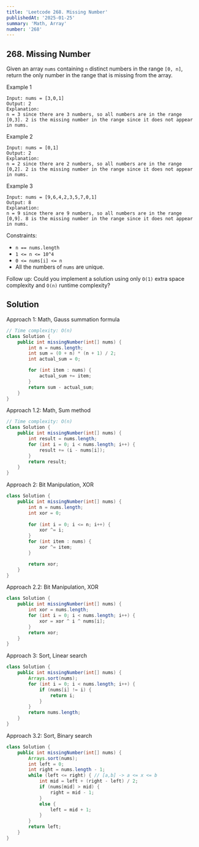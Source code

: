 ```yaml
---
title: 'Leetcode 268. Missing Number'
publishedAt: '2025-01-25'
summary: 'Math, Array'
number: '268'
---
```


## 268. Missing Number

Given an array `nums` containing `n` distinct numbers in the range `[0, n]`, return the only number in the range that is missing from the array.


Example 1
`````
Input: nums = [3,0,1]
Output: 2
Explanation:
n = 3 since there are 3 numbers, so all numbers are in the range [0,3]. 2 is the missing number in the range since it does not appear in nums.
`````

Example 2
`````
Input: nums = [0,1]
Output: 2
Explanation:
n = 2 since there are 2 numbers, so all numbers are in the range [0,2]. 2 is the missing number in the range since it does not appear in nums.
`````

Example 3
`````
Input: nums = [9,6,4,2,3,5,7,0,1]
Output: 8
Explanation:
n = 9 since there are 9 numbers, so all numbers are in the range [0,9]. 8 is the missing number in the range since it does not appear in nums.
`````


Constraints:

- `n == nums.length`
- `1 <= n <= 10^4`
- `0 <= nums[i] <= n`
- All the numbers of `nums` are unique.


Follow up: Could you implement a solution using only `O(1)` extra space complexity and `O(n)` runtime complexity?


## Solution
Approach 1: Math, Gauss summation formula
````JAVA
// Time complexity: O(n)
class Solution {
    public int missingNumber(int[] nums) {
        int n = nums.length;
        int sum = (0 + n) * (n + 1) / 2;
        int actual_sum = 0;

        for (int item : nums) {
            actual_sum += item;
        }
        return sum - actual_sum;
    }
}
````

Approach 1.2: Math, Sum method
````JAVA
// Time complexity: O(n)
class Solution {
    public int missingNumber(int[] nums) {
        int result = nums.length;
        for (int i = 0; i < nums.length; i++) {
            result += (i - nums[i]);
        }
        return result;
    }
}
````

Approach 2: Bit Manipulation, XOR
````JAVA
class Solution {
    public int missingNumber(int[] nums) {
        int n = nums.length;
        int xor = 0;
        
        for (int i = 0; i <= n; i++) {
            xor ^= i;
        }
        for (int item : nums) {
            xor ^= item;
        }

        return xor;
    }
}
````

Approach 2.2: Bit Manipulation, XOR
````JAVA
class Solution {
    public int missingNumber(int[] nums) {
        int xor = nums.length;
        for (int i = 0; i < nums.length; i++) {
            xor = xor ^ i ^ nums[i];
        }
        return xor;
    }
}
````

Approach 3: Sort, Linear search
````JAVA
class Solution {
    public int missingNumber(int[] nums) {
        Arrays.sort(nums);
        for (int i = 0; i < nums.length; i++) {
            if (nums[i] != i) {
                return i;
            }
        }
        return nums.length;
    }
}
````

Approach 3.2: Sort, Binary search
````JAVA
class Solution {
    public int missingNumber(int[] nums) {
        Arrays.sort(nums);
        int left = 0;
        int right = nums.length - 1;
        while (left <= right) { // [a,b] -> a <= x <= b
            int mid = left + (right - left) / 2;
            if (nums[mid] > mid) {
                right = mid - 1;
            }
            else {
                left = mid + 1;
            }
        }
        return left;
    }
}
````